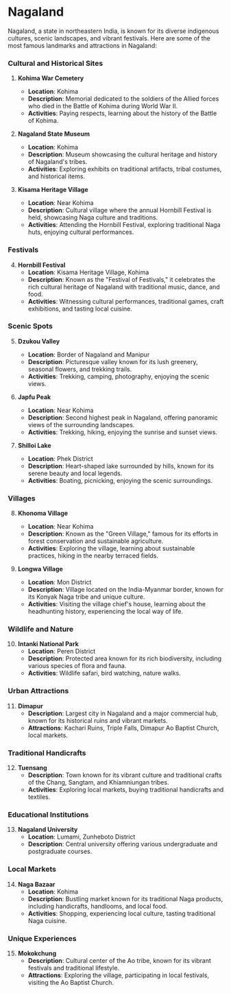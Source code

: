 # Nagaland

Nagaland, a state in northeastern India, is known for its diverse indigenous cultures, scenic landscapes, and vibrant festivals. Here are some of the most famous landmarks and attractions in Nagaland:

### Cultural and Historical Sites

1. **Kohima War Cemetery**
   - **Location**: Kohima
   - **Description**: Memorial dedicated to the soldiers of the Allied forces who died in the Battle of Kohima during World War II.
   - **Activities**: Paying respects, learning about the history of the Battle of Kohima.

2. **Nagaland State Museum**
   - **Location**: Kohima
   - **Description**: Museum showcasing the cultural heritage and history of Nagaland's tribes.
   - **Activities**: Exploring exhibits on traditional artifacts, tribal costumes, and historical items.

3. **Kisama Heritage Village**
   - **Location**: Near Kohima
   - **Description**: Cultural village where the annual Hornbill Festival is held, showcasing Naga culture and traditions.
   - **Activities**: Attending the Hornbill Festival, exploring traditional Naga huts, enjoying cultural performances.

### Festivals

4. **Hornbill Festival**
   - **Location**: Kisama Heritage Village, Kohima
   - **Description**: Known as the "Festival of Festivals," it celebrates the rich cultural heritage of Nagaland with traditional music, dance, and food.
   - **Activities**: Witnessing cultural performances, traditional games, craft exhibitions, and tasting local cuisine.

### Scenic Spots

5. **Dzukou Valley**
   - **Location**: Border of Nagaland and Manipur
   - **Description**: Picturesque valley known for its lush greenery, seasonal flowers, and trekking trails.
   - **Activities**: Trekking, camping, photography, enjoying the scenic views.

6. **Japfu Peak**
   - **Location**: Near Kohima
   - **Description**: Second highest peak in Nagaland, offering panoramic views of the surrounding landscapes.
   - **Activities**: Trekking, hiking, enjoying the sunrise and sunset views.

7. **Shilloi Lake**
   - **Location**: Phek District
   - **Description**: Heart-shaped lake surrounded by hills, known for its serene beauty and local legends.
   - **Activities**: Boating, picnicking, enjoying the scenic surroundings.

### Villages

8. **Khonoma Village**
   - **Location**: Near Kohima
   - **Description**: Known as the "Green Village," famous for its efforts in forest conservation and sustainable agriculture.
   - **Activities**: Exploring the village, learning about sustainable practices, hiking in the nearby terraced fields.

9. **Longwa Village**
   - **Location**: Mon District
   - **Description**: Village located on the India-Myanmar border, known for its Konyak Naga tribe and unique culture.
   - **Activities**: Visiting the village chief's house, learning about the headhunting history, experiencing the local way of life.

### Wildlife and Nature

10. **Intanki National Park**
    - **Location**: Peren District
    - **Description**: Protected area known for its rich biodiversity, including various species of flora and fauna.
    - **Activities**: Wildlife safari, bird watching, nature walks.

### Urban Attractions

11. **Dimapur**
    - **Description**: Largest city in Nagaland and a major commercial hub, known for its historical ruins and vibrant markets.
    - **Attractions**: Kachari Ruins, Triple Falls, Dimapur Ao Baptist Church, local markets.

### Traditional Handicrafts

12. **Tuensang**
    - **Description**: Town known for its vibrant culture and traditional crafts of the Chang, Sangtam, and Khiamniungan tribes.
    - **Activities**: Exploring local markets, buying traditional handicrafts and textiles.

### Educational Institutions

13. **Nagaland University**
    - **Location**: Lumami, Zunheboto District
    - **Description**: Central university offering various undergraduate and postgraduate courses.

### Local Markets

14. **Naga Bazaar**
    - **Location**: Kohima
    - **Description**: Bustling market known for its traditional Naga products, including handicrafts, handlooms, and local food.
    - **Activities**: Shopping, experiencing local culture, tasting traditional Naga cuisine.

### Unique Experiences

15. **Mokokchung**
    - **Description**: Cultural center of the Ao tribe, known for its vibrant festivals and traditional lifestyle.
    - **Attractions**: Exploring the village, participating in local festivals, visiting the Ao Baptist Church.

